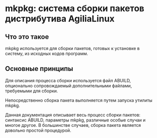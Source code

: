 = mkpkg: система сборки пакетов дистрибутива AgiliaLinux =


== Что это такое ==

mkpkg используется для сборки пакетов, готовых к установке в систему, из исходных кодов программ.


== Основные принципы ==

Для описания процесса сборки используется файл ABUILD, опционально сопровождаемый дополнительными файлами, требуемыми для сборки.

Непосредственно сборка пакета выполняется путем запуска утилиты mkpkg.

Данная документация описывает весь процесс сборки пакетов: синтаксис ABUILD, параметры mkpkg, различные особые случаи и многое другое. В большинстве случаев, сборка пакета является довольно простой процедурой.
